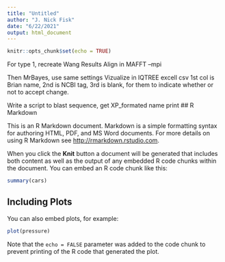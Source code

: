 ```yaml
---
title: "Untitled"
author: "J. Nick Fisk"
date: "6/22/2021"
output: html_document
---
```


```r
knitr::opts_chunk$set(echo = TRUE)
```
For type 1, recreate Wang Results
Align in MAFFT --mpi

Then MrBayes, use same settings
Vizualize in IQTREE
excell csv
1st col is Brian name, 2nd is NCBI tag, 3rd is blank, for them to indicate whether or not to accept change.


Write a script to blast sequence, get XP_formated name
print 
## R Markdown

This is an R Markdown document. Markdown is a simple formatting syntax for authoring HTML, PDF, and MS Word documents. For more details on using R Markdown see <http://rmarkdown.rstudio.com>.

When you click the **Knit** button a document will be generated that includes both content as well as the output of any embedded R code chunks within the document. You can embed an R code chunk like this:

```r
summary(cars)
```

## Including Plots

You can also embed plots, for example:

```r
plot(pressure)
```

Note that the `echo = FALSE` parameter was added to the code chunk to prevent printing of the R code that generated the plot.
